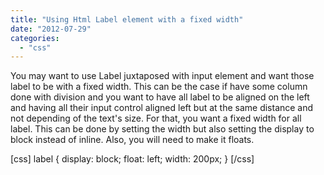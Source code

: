 ```yaml
---
title: "Using Html Label element with a fixed width"
date: "2012-07-29"
categories: 
  - "css"
---
```


You may want to use Label juxtaposed with input element and want those label to be with a fixed width. This can be the case if have some column done with division and you want to have all label to be aligned on the left and having all their input control aligned left but at the same distance and not depending of the text's size. For that, you want a fixed width for all label. This can be done by setting the width but also setting the display to block instead of inline. Also, you will need to make it floats.

\[css\] label { display: block; float: left; width: 200px; } \[/css\]
